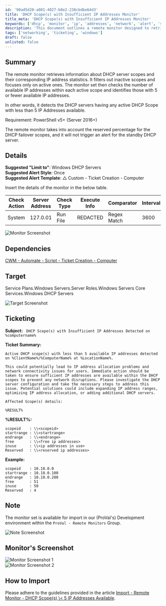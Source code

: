 ```yaml
---
id: '90ad5d20-a081-4027-b8e2-238cbdbe64d3'
title: 'DHCP Scope(s) with Insufficient IP Addresses Monitor'
title_meta: 'DHCP Scope(s) with Insufficient IP Addresses Monitor'
keywords: ['dhcp', 'monitor', 'ip', 'addresses', 'network', 'alert', 'server']
description: 'This document outlines a remote monitor designed to retrieve information about DHCP server scopes and their corresponding IP address statistics. It filters out inactive scopes, focusing on active ones, and checks for those with 5 or fewer available IP addresses, alerting administrators to potential network connectivity issues.'
tags: ['networking', 'ticketing', 'windows']
draft: false
unlisted: false
---
```

## Summary

The remote monitor retrieves information about DHCP server scopes and their corresponding IP address statistics. It filters out inactive scopes and focuses only on active ones. The monitor set then checks the number of available IP addresses within each active scope and identifies those with 5 or fewer available IP addresses.

In other words, it detects the DHCP servers having any active DHCP Scope with less than 5 IP Addresses available.

Requirement: PowerShell v5+ (Server 2016+)

The remote monitor takes into account the reserved percentage for the DHCP failover scopes, and it will not trigger an alert for the standby DHCP server.

## Details

**Suggested "Limit to"**: Windows DHCP Servers  
**Suggested Alert Style**: Once  
**Suggested Alert Template**: △ Custom - Ticket Creation - Computer  

Insert the details of the monitor in the below table.

| Check Action | Server Address | Check Type | Execute Info | Comparator | Interval | Result |
|--------------|----------------|------------|---------------|------------|----------|--------|
| System       | 127.0.01       | Run File   | REDACTED      | Regex Match | 3600     | \<Screenshot below\> |

![Monitor Screenshot](../../../static/img/DHCP-Scope(s)--5-IP-Addresses-Available/image_1.png)

## Dependencies

[CWM - Automate - Script - Ticket Creation - Computer](https://proval.itglue.com/DOC-5078775-9098338)

## Target

Service Plans.Windows Servers.Server Roles.Windows Servers Core Services.Windows DHCP Servers

![Target Screenshot](../../../static/img/DHCP-Scope(s)--5-IP-Addresses-Available/image_2.png)

## Ticketing

**Subject:** ` DHCP Scope(s) with Insufficient IP Addresses Detected on %computername%`

**Ticket Summary:**  

`Active DHCP scope(s) with less than 5 available IP addresses detected on %ClientName%/%ComputerName% at %LocationName%.`

`This could potentially lead to IP address allocation problems and network connectivity issues for users. Immediate action should be taken to ensure sufficient IP addresses are available within the DHCP scopes to prevent any network disruptions. Please investigate the DHCP server configuration and take the necessary steps to address this issue. Potential solutions could include expanding IP address ranges, optimizing IP address allocation, or adding additional DHCP servers.`

`Affected Scope(s) details: `
  
`%RESULT%`

**%RESULT%:**  

```
scopeid    : \\<scopeid>
startrange : \\<startrange>
endrange   : \\<endrange>
free       : \\<free ip addresses>
inuse      : \\<ip addresses in use>
Reserved   : \\<reserved ip addresses>
```

**Example:**  

```
scopeid    : 10.10.0.0
startrange : 10.10.0.100
endrange   : 10.10.0.200
free       : 51
inuse      : 50
Reserved   : 4
```

## Note

The monitor set is available for import in our (ProVal's) Development environment within the `ProVal - Remote Monitors` Group.

![Note Screenshot](../../../static/img/DHCP-Scope(s)--5-IP-Addresses-Available/image_3.png)

## Monitor's Screenshot

![Monitor Screenshot 1](../../../static/img/DHCP-Scope(s)--5-IP-Addresses-Available/image_4.png)  
![Monitor Screenshot 2](../../../static/img/DHCP-Scope(s)--5-IP-Addresses-Available/image_5.png)

## How to Import

Please adhere to the guidelines provided in the article [Import - Remote Monitor - DHCP Scope(s) \\< 5 IP Addresses Available](https://proval.itglue.com/DOC-5078775-13206534).














